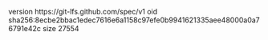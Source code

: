 version https://git-lfs.github.com/spec/v1
oid sha256:8ecbe2bbac1edec7616e6a1158c97efe0b9941621335aee48000a0a76791e42c
size 27554
